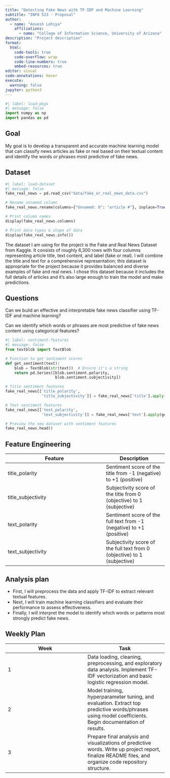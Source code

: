 ```yaml
---
title: "Detecting Fake News with TF-IDF and Machine Learning"
subtitle: "INFO 523 - Proposal"
author: 
  - name: "Anvesh Lohiya"
    affiliations:
      - name: "College of Information Science, University of Arizona"
description: "Project description"
format:
  html:
    code-tools: true
    code-overflow: wrap
    code-line-numbers: true
    embed-resources: true
editor: visual
code-annotations: hover
execute:
  warning: false
jupyter: python3
---
```


```python
#| label: load-pkgs
#| message: false
import numpy as np
import pandas as pd
```

## Goal

My goal is to develop a transparent and accurate machine learning model that can classify news articles as fake or real based on their textual content and identify the words or phrases most predictive of fake news.

## Dataset

```python
#| label: load-dataset
#| message: false
fake_real_news = pd.read_csv("data/fake_or_real_news_data.csv")

# Rename unnamed column
fake_real_news.rename(columns={"Unnamed: 0": "article #"}, inplace=True)

# Print column names
display(fake_real_news.columns)

# Print data types & shape of data
display(fake_real_news.info())
```

The dataset I am using for the project is the Fake and Real News Dataset from Kaggle. It consists of roughly 6,300 rows with four columns representing article title, text content, and label (fake or real). I will combine the title and text for a comprehensive representation; this dataset is appropriate for the project because it provides balanced and diverse examples of fake and real news. I chose this dataset because it includes the full details of articles and it's also large enough to train the model and make predictions.

## Questions

Can we build an effective and interpretable fake news classifier using TF-IDF and machine learning?

Can we identify which words or phrases are most predictive of fake news content using categorical features?

```python
#| label: sentiment-features
#| message: false
from textblob import TextBlob

# Function to get sentiment scores
def get_sentiment(text):
    blob = TextBlob(str(text))  # Ensure it's a string
    return pd.Series([blob.sentiment.polarity, 
                      blob.sentiment.subjectivity])

# Title sentiment features
fake_real_news[['title_polarity', 
                'title_subjectivity']] = fake_real_news['title'].apply(get_sentiment)

# Text sentiment features
fake_real_news[['text_polarity', 
                'text_subjectivity']] = fake_real_news['text'].apply(get_sentiment)

# Preview the new dataset with sentiment features
fake_real_news.head()
```

## Feature Engineering

| Feature | Description |
|--------------------------------------------|----------------------------|
| title_polarity | Sentiment score of the title from -1 (negative) to +1 (positive) |
| title_subjectivity | Subjectivity score of the title from 0 (objective) to 1 (subjective) |
| text_polarity | Sentiment score of the full text from -1 (negative) to +1 (positive) |
| text_subjectivity | Subjectivity score of the full text from 0 (objective) to 1 (subjective) |

## Analysis plan

-   First, I will preprocess the data and apply TF-IDF to extract relevant textual features.
-   Next, I will train machine learning classifiers and evaluate their performance to assess effectiveness.
-   Finally, I will interpret the model to identify which words or patterns most strongly predict fake news.

## Weekly Plan

| Week | Task |
|------------------------------------|------------------------------------|
| 1 | Data loading, cleaning, preprocessing, and exploratory data analysis. Implement TF-IDF vectorization and basic logistic regression model. |
| 2 | Model training, hyperparameter tuning, and evaluation. Extract top predictive words/phrases using model coefficients. Begin documentation of results. |
| 3 | Prepare final analysis and visualizations of predictive words. Write up project report, finalize README files, and organize code repository structure. |